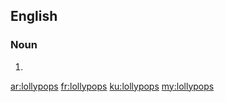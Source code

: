 ==English==

===Noun===
{{head|en|plural}}

# {{plural of|lollypop|lang=en}}

[[ar:lollypops]]
[[fr:lollypops]]
[[ku:lollypops]]
[[my:lollypops]]